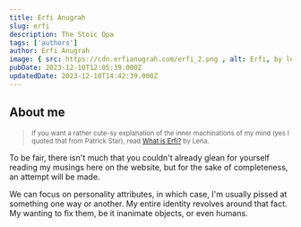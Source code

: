 ```yaml
---
title: Erfi Anugrah
slug: erfi
description: The Stoic Opa
tags: ['authors']
author: Erfi Anugrah
image: { src: https://cdn.erfianugrah.com/erfi_2.png , alt: Erfi, by lele }
pubDate: 2023-12-10T12:05:39.000Z
updatedDate: 2023-12-10T14:42:39.000Z
---
```

## About me

> <small>If you want a rather cute-sy explanation of the inner machinations of my mind (yes I quoted that from Patrick Star), read [What is Erfi?](https://www.erfianugrah.com/zeitweilig/what-is-erfi/) by Lena.</small>

To be fair, there isn't much that you couldn't already glean for yourself reading my musings here on the website, but for the sake of completeness, an attempt will be made.

We can focus on personality attributes, in which case, I'm usually pissed at something one way or another. My entire identity revolves around that fact. My wanting to fix them, be it inanimate objects, or even humans. 